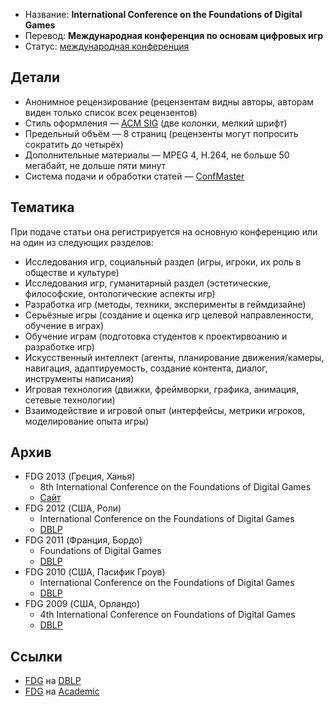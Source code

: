 * Название: '''International Conference on the Foundations of Digital Games'''
* Перевод: '''Международная конференция по основам цифровых игр'''
* Статус: [[International-Conference|международная конференция]]

== Детали ==
* Анонимное рецензирование (рецензентам видны авторы, авторам виден только список всех рецензентов)
* Стиль оформления — [[ACM SIG]] (две колонки, мелкий шрифт)
* Предельный объём — 8 страниц (рецензенты могут попросить сократить до четырёх)
* Дополнительные материалы — MPEG 4, H.264, не больше 50 мегабайт, не дольше пяти минут
* Система подачи и обработки статей — [[ConfMaster]]

== Тематика ==
При подаче статьи она регистрируется на основную конференцию или на один из следующих разделов:
* Исследования игр, социальный раздел (игры, игроки, их роль в обществе и культуре)
* Исследования игр, гуманитарный раздел (эстетические, философские, онтологические аспекты игр)
* Разработка игр (методы, техники, эксперименты в геймдизайне)
* Серьёзные игры (создание и оценка игр целевой направленности, обучение в играх)
* Обучение играм (подготовка студентов к проектирвоанию и разработке игр)
* Искусственный интеллект (агенты, планирование движения/камеры, навигация, адаптируемость, создание контента, диалог, инструменты написания)
* Игровая технология (движки, фреймворки, графика, анимация, сетевые технологии)
* Взаимодействие и игровой опыт (интерфейсы, метрики игроков, моделирование опыта игры)

== Архив ==
* FDG 2013 (Греция, Ханья)
** 8th International Conference on the Foundations of Digital Games
** [http://www.fdg2013.org/ Сайт]
* FDG 2012 (США, Роли)
** International Conference on the Foundations of Digital Games
** [http://dblp.uni-trier.de/db/conf/fdg/fdg2012.html DBLP]
* FDG 2011 (Франция, Бордо)
** Foundations of Digital Games
** [http://dblp.uni-trier.de/db/conf/fdg/fdg2011.html DBLP]
* FDG 2010 (США, Пасифик Гроув)
** International Conference on the Foundations of Digital Games
** [http://dblp.uni-trier.de/db/conf/fdg/fdg2010.html DBLP]
* FDG 2009 (США, Орландо)
** 4th International Conference on Foundations of Digital Games
** [http://dblp.uni-trier.de/db/conf/fdg/fdg2009.html DBLP]

== Ссылки ==
* [http://dblp.uni-trier.de/db/conf/fdg/ FDG] на [[DBLP]]
* [http://academic.research.microsoft.com/Conference/2689/ FDG] на [[Academic]]
